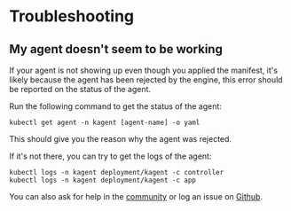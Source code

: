 # Troubleshooting

## My agent doesn't seem to be working

If your agent is not showing up even though you applied the manifest, it's likely because the agent has been rejected by the engine, this error should be reported on the status of the agent.

Run the following command to get the status of the agent:

```shell
kubectl get agent -n kagent [agent-name] -o yaml
```

This should give you the reason why the agent was rejected.

If it's not there, you can try to get the logs of the agent:

```shell
kubectl logs -n kagent deployment/kagent -c controller
kubectl logs -n kagent deployment/kagent -c app
```

You can also ask for help in the [community](https://discord.gg/Fu3k65f2k3) or log an issue on [Github](https://github.com/kagent-dev/kagent).